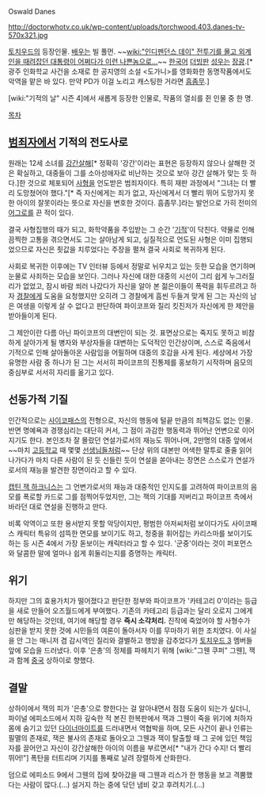 Oswald Danes

http://doctorwhotv.co.uk/wp-content/uploads/torchwood.403.danes-tv-570x321.jpg

[[토치우드]]의 등장인물. [[배우]]는 빌 풀먼. ~~[[wiki:"인디펜던스 데이" 전투기를 몰고 외계인을 때려잡던 대통령이 어쩌다가 이런 나쁜놈으로...]]~~ [[한국]]어 [[더빙]]판 [[성우]]는 [[장광]].[* 광주 인화학교 사건을 소재로 한 공지영의 소설 <도가니>를 영화화한 동명작품에서도 악역을 맡은 바 있다. 만약 PD가 이걸 노리고 캐스팅한 거라면 [[흠좀무]].]

[wiki:"기적의 날" 시즌 4]에서 새롭게 등장한 인물로, 작품의 열쇠를 쥔 인물 중 한 명.

[[목차]]
== [[범죄자]]에서 기적의 전도사로 ==
원래는 12세 소녀를 [[강간]]살해[* 정확히 '강간'이라는 표현은 등장하지 않으나 살해한 것은 확실하고, 대중들이 그를 소아성애자로 비난하는 것으로 보아 강간 살해가 맞는 듯 하다.]한 것으로 체포되어 [[사형]]을 언도받은 범죄자이다. 특히 재판 과정에서 "그녀는 더 빨리 도망쳤어야 했다."[* 즉 자신에게는 죄가 없고, 자신에게서 더 빨리 뛰어 도망가지 못한 아이의 잘못이라는 뜻으로 자신을 변호한 것이다. 흠좀무.]라는 발언으로 가히 전미의 [[어그로]]를 끈 적이 있다.

결국 사형집행의 때가 되고, 화학약품을 주입받는 그 순간 '[[기적]]'이 닥친다. 약물로 인해 끔찍한 고통을 겪으면서도 그는 살아남게 되고, 실질적으로 언도된 사형은 이미 집행되었으므로 자신은 죗값을 치루었다는 주장을 펼쳐 결국 사회로 복귀하게 된다. 

사회로 복귀한 이후에는 TV 인터뷰 등에서 정말로 뉘우치고 있는 듯한 모습을 연기하며 눈물로 사죄하는 모습을 보인다. 그러나 자신에 대한 대중의 시선이 그리 쉽게 누그러질 리가 없었고, 잠시 바람 쐬러 나갔다가 자신을 알아 본 젊은이들이 폭력을 휘두르려고 하자 [[경찰]]에게 도움을 요청했지만 오히려 그 경찰에게 흠씬 두들겨 맞게 된 그는 자신의 남은 여생을 이렇게 살 수 없다고 판단하여 파이코프와 질리 킷진저가 자신에게 한 제안을 받아들이게 된다.

그 제안이란 다름 아닌 파이코프의 대변인이 되는 것. 표면상으로는 죽지도 못하고 비참하게 살아가게 될 병자와 부상자들을 대변하는 도덕적인 인간상이며, 스스로 죽음에서 기적으로 인해 살아돌아온 사람임을 어필하며 대중의 호감을 사게 된다. 세상에서 가장 유명한 사람 중 하나가 된 그는 서서히 파이코프의 진통제를 홍보하기 시작하며 음모의 중심부로 서서히 자리를 옮기고 있다.

== 선동가적 기질 ==
인간적으로는 [[사이코패스]]의 전형으로, 자신의 행동에 털끝 만큼의 죄책감도 없는 인물. 반면 명예욕과 경쟁심리는 대단히 커서, 그 점이 과감한 행동력과 뛰어난 언변으로 이어지기도 한다. 본인조차 잘 몰랐던 연설가로서의 재능도 뛰어나며, 2만명의 대중 앞에서 ~~마치 [[고등학교]] 때 몇몇 [[선생님]]들처럼~~ 단상 위의 대본만 어색한 말투로 줄줄 읽어나가다가 마치 다른 사람이 된 듯 신들린 듯이 연설을 쏟아내는 장면은 스스로가 연설가로서의 재능을 발견한 장면이라고 할 수 있다.

[[캡틴 잭 하크니스]]는 그 언변가로서의 재능과 대중적인 인지도를 고려하여 파이코프의 음모를 폭로할 카드로 그를 점찍어두었지만, 그는 잭의 기대를 저버리고 파이코프 측에서 바라던 대로 연설을 진행하고 만다. 

비록 악역이고 또한 용서받지 못할 악당이지만, 평범한 아저씨처럼 보이다가도 사이코패스 캐릭터 특유의 섬뜩한 면모를 보이기도 하고, 청중을 휘어잡는 카리스마를 보이기도 하는 등 시즌 4에서 가장 돋보이는 캐릭터라고 할 수 있다. '군중'이라는 것이 퍼포먼스와 달콤한 말에 얼마나 쉽게 휘둘리는지를 증명하는 캐릭터.

== 위기 ==
하지만 그의 효용가치가 떨어졌다고 판단한 정부와 파이코프가 '카테고리 0'이라는 등급을 새로 만들어 오즈월드에게 부여했다. 기존의 카테고리 등급과는 달리 오로지 그에게만 해당하는 것인데, 여기에 해당할 경우 '''즉시 소각처리.''' 진작에 죽었어야 할 사형수가 심판을 받지 못한 것에 시민들의 여론이 돌아서자 이를 무마하기 위한 조치였다. 이 사실을 안 그는 매니저 겸 감시역인 질리와 결별하고 행방을 감추었다가 [[토치우드 3]] 멤버들 앞에 모습을 드러냈다. 이후 '은총'의 정체를 파헤치기 위해 [wiki:"그웬 쿠퍼" 그웬], 잭과 함께 [[중국]] 상하이로 향했다.

== 결말 ==
상하이에서 잭의 피가 '은총'으로 향한다는 걸 알아내면서 점점 도움이 되는가 싶더니, 파이널 에피소드에서 지하 깊숙한 적 본진 한복판에서 잭과 그웬이 죽을 위기에 처하자 몸에 숨기고 있던 [[다이너마이트]]를 드러내면서 역협박을 하며, 모든 사건이 끝나 인류는 필멸의 존재로, 잭은 불사의 존재로 돌아오고 그웬과 잭이 탈출할 때 그 곳에 있던 책임자를 끌어안고 자신이 강간살해한 아이의 이름을 부르면서[* "내가 간다 수지! 더 빨리 뛰어!"] 폭탄을 터트리며 기지를 통째로 날려 장렬하게 산화한다.

덤으로 에피소드 9에서 그웬의 집에 찾아갔을 때 그웬과 리스가 한 행동을 보고 격뿜했다는 사람이 많다.(...) 설거지 하는 중에 닦던 냄비 갖고 후려치기.(...)

